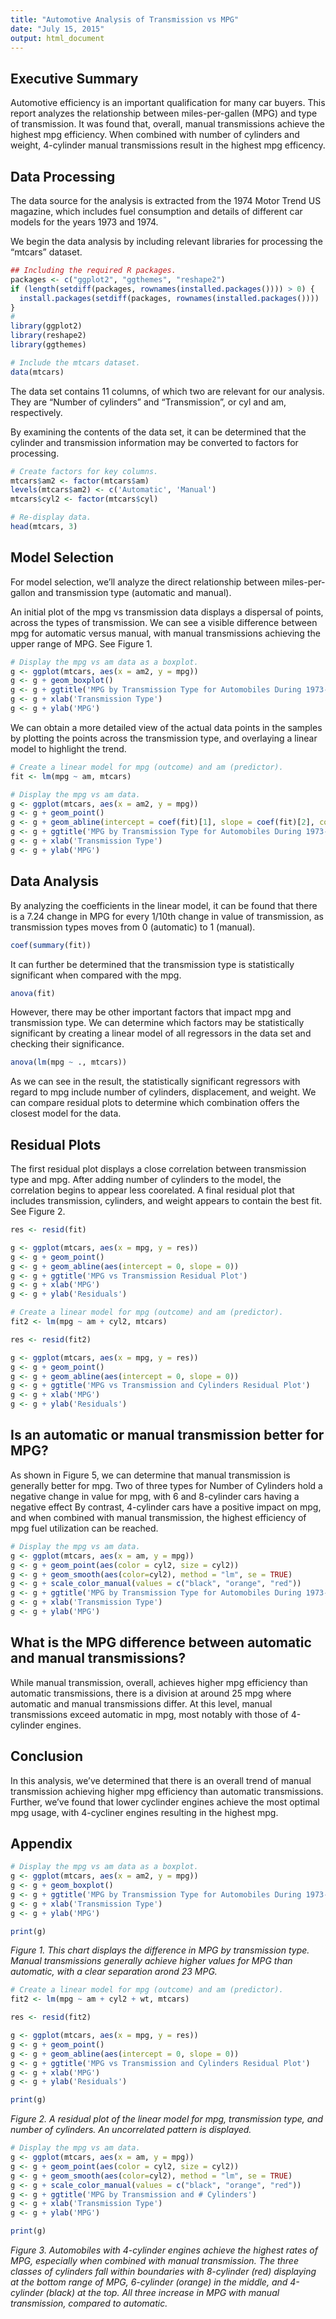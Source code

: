 ```yaml
---
title: "Automotive Analysis of Transmission vs MPG"
date: "July 15, 2015"
output: html_document
---
```


## Executive Summary

Automotive efficiency is an important qualification for many car buyers. This report analyzes the relationship between miles-per-gallen (MPG) and type of transmission. It was found that, overall, manual transmissions achieve the highest mpg efficiency. When combined with number of cylinders and weight, 4-cylinder manual transmissions result in the highest mpg efficency.

## Data Processing

The data source for the analysis is extracted from the 1974 Motor Trend US magazine, which includes fuel consumption and details of different car models for the years 1973 and 1974.

We begin the data analysis by including relevant libraries for processing the "mtcars" dataset.

```r
## Including the required R packages.
packages <- c("ggplot2", "ggthemes", "reshape2")
if (length(setdiff(packages, rownames(installed.packages()))) > 0) {
  install.packages(setdiff(packages, rownames(installed.packages())))  
}
# 
library(ggplot2)
library(reshape2)
library(ggthemes)

# Include the mtcars dataset.
data(mtcars)
```

The data set contains 11 columns, of which two are relevant for our analysis. They are "Number of cylinders" and "Transmission", or cyl and am, respectively.

By examining the contents of the data set, it can be determined that the cylinder and transmission information may be converted to factors for processing.

```r
# Create factors for key columns.
mtcars$am2 <- factor(mtcars$am)
levels(mtcars$am2) <- c('Automatic', 'Manual')
mtcars$cyl2 <- factor(mtcars$cyl)

# Re-display data.
head(mtcars, 3)
```

## Model Selection

For model selection, we'll analyze the direct relationship between miles-per-gallon and transmission type (automatic and manual).

An initial plot of the mpg vs transmission data displays a dispersal of points, across the types of transmission. We can see a visible difference between mpg for automatic versus manual, with manual transmissions achieving the upper range of MPG. See Figure 1.

```r
# Display the mpg vs am data as a boxplot.
g <- ggplot(mtcars, aes(x = am2, y = mpg))
g <- g + geom_boxplot()
g <- g + ggtitle('MPG by Transmission Type for Automobiles During 1973-1974')
g <- g + xlab('Transmission Type')
g <- g + ylab('MPG')
```

We can obtain a more detailed view of the actual data points in the samples by plotting the points across the transmission type, and overlaying a linear model to highlight the trend.

```r
# Create a linear model for mpg (outcome) and am (predictor).
fit <- lm(mpg ~ am, mtcars)

# Display the mpg vs am data.
g <- ggplot(mtcars, aes(x = am2, y = mpg))
g <- g + geom_point()
g <- g + geom_abline(intercept = coef(fit)[1], slope = coef(fit)[2], colour = 'red')
g <- g + ggtitle('MPG by Transmission Type for Automobiles During 1973-1974')
g <- g + xlab('Transmission Type')
g <- g + ylab('MPG')
```

## Data Analysis

By analyzing the coefficients in the linear model, it can be found that there is a 7.24 change in MPG for every 1/10th change in value of transmission, as transmission types moves from 0 (automatic) to 1 (manual).

```r
coef(summary(fit))
```

It can further be determined that the transmission type is statistically significant when compared with the mpg.

```r
anova(fit)
```

However, there may be other important factors that impact mpg and transmission type. We can determine which factors may be statistically significant by creating a linear model of all regressors in the data set and checking their significance.

```r
anova(lm(mpg ~ ., mtcars))
```

As we can see in the result, the statistically significant regressors with regard to mpg include number of cylinders, displacement, and weight. We can compare residual plots to determine which combination offers the closest model for the data.

## Residual Plots

The first residual plot displays a close correlation between transmission type and mpg. After adding number of cylinders to the model, the correlation begins to appear less coorelated. A final residual plot that includes transmission, cylinders, and weight appears to contain the best fit. See Figure 2.

```r
res <- resid(fit)

g <- ggplot(mtcars, aes(x = mpg, y = res))
g <- g + geom_point()
g <- g + geom_abline(aes(intercept = 0, slope = 0))
g <- g + ggtitle('MPG vs Transmission Residual Plot')
g <- g + xlab('MPG')
g <- g + ylab('Residuals')
```

```r
# Create a linear model for mpg (outcome) and am (predictor).
fit2 <- lm(mpg ~ am + cyl2, mtcars)

res <- resid(fit2)

g <- ggplot(mtcars, aes(x = mpg, y = res))
g <- g + geom_point()
g <- g + geom_abline(aes(intercept = 0, slope = 0))
g <- g + ggtitle('MPG vs Transmission and Cylinders Residual Plot')
g <- g + xlab('MPG')
g <- g + ylab('Residuals')
```

## Is an automatic or manual transmission better for MPG?

As shown in Figure 5, we can determine that manual transmission is generally better for mpg. Two of three types for Number of Cylinders hold a negative change in value for mpg, with 6 and 8-cylinder cars having a negative effect By contrast, 4-cylinder cars have a positive impact on mpg, and when combined with manual transmission, the highest efficiency of mpg fuel utilization can be reached.

```r
# Display the mpg vs am data.
g <- ggplot(mtcars, aes(x = am, y = mpg))
g <- g + geom_point(aes(color = cyl2, size = cyl2))
g <- g + geom_smooth(aes(color=cyl2), method = "lm", se = TRUE)
g <- g + scale_color_manual(values = c("black", "orange", "red"))
g <- g + ggtitle('MPG by Transmission Type for Automobiles During 1973-1974')
g <- g + xlab('Transmission Type')
g <- g + ylab('MPG')
```

## What is the MPG difference between automatic and manual transmissions?

While manual transmission, overall, achieves higher mpg efficiency than automatic transmissions, there is a division at around 25 mpg where automatic and manual transmissions differ. At this level, manual transmissions exceed automatic in mpg, most notably with those of 4-cylinder engines.

## Conclusion

In this analysis, we've determined that there is an overall trend of manual transmission achieving higher mpg efficiency than automatic transmissions. Further, we've found that lower cyclinder engines achieve the most optimal mpg usage, with 4-cycliner engines resulting in the highest mpg.

## Appendix

```r
# Display the mpg vs am data as a boxplot.
g <- ggplot(mtcars, aes(x = am2, y = mpg))
g <- g + geom_boxplot()
g <- g + ggtitle('MPG by Transmission Type for Automobiles During 1973-1974')
g <- g + xlab('Transmission Type')
g <- g + ylab('MPG')

print(g)
```

*Figure 1. This chart displays the difference in MPG by transmission type. Manual transmissions generally achieve higher values for MPG than automatic, with a clear separation arond 23 MPG.*

```r
# Create a linear model for mpg (outcome) and am (predictor).
fit2 <- lm(mpg ~ am + cyl2 + wt, mtcars)

res <- resid(fit2)

g <- ggplot(mtcars, aes(x = mpg, y = res))
g <- g + geom_point()
g <- g + geom_abline(aes(intercept = 0, slope = 0))
g <- g + ggtitle('MPG vs Transmission and Cylinders Residual Plot')
g <- g + xlab('MPG')
g <- g + ylab('Residuals')

print(g)
```

*Figure 2. A residual plot of the linear model for mpg, transmission type, and number of cylinders. An uncorrelated pattern is displayed.*

```r
# Display the mpg vs am data.
g <- ggplot(mtcars, aes(x = am, y = mpg))
g <- g + geom_point(aes(color = cyl2, size = cyl2))
g <- g + geom_smooth(aes(color=cyl2), method = "lm", se = TRUE)
g <- g + scale_color_manual(values = c("black", "orange", "red"))
g <- g + ggtitle('MPG by Transmission and # Cylinders')
g <- g + xlab('Transmission Type')
g <- g + ylab('MPG')

print(g)
```

*Figure 3. Automobiles with 4-cylinder engines achieve the highest rates of MPG, especially when combined with manual transmission. The three classes of cylinders fall within boundaries with 8-cylinder (red) displaying at the bottom range of MPG, 6-cylinder (orange) in the middle, and 4-cylinder (black) at the top. All three increase in MPG with manual transmission, compared to automatic.*